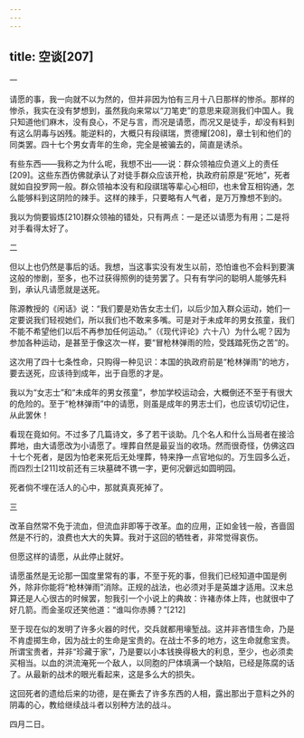 ```yaml
---
---
---
```

title: 空谈[207]
---




一

请愿的事，我一向就不以为然的，但并非因为怕有三月十八日那样的惨杀。那样的惨杀，我实在没有梦想到，虽然我向来常以“刀笔吏”的意思来窥测我们中国人。我只知道他们麻木，没有良心，不足与言，而况是请愿，而况又是徒手，却没有料到有这么阴毒与凶残。能逆料的，大概只有段祺瑞，贾德耀[208]，章士钊和他们的同类罢。四十七个男女青年的生命，完全是被骗去的，简直是诱杀。

有些东西——我称之为什么呢，我想不出——说：群众领袖应负道义上的责任[209]。这些东西仿佛就承认了对徒手群众应该开枪，执政府前原是“死地”，死者就如自投罗网一般。群众领袖本没有和段祺瑞等辈心心相印，也未曾互相钩通，怎么能够料到这阴险的辣手。这样的辣手，只要略有人气者，是万万豫想不到的。

我以为倘要锻炼[210]群众领袖的错处，只有两点：一是还以请愿为有用；二是将对手看得太好了。

二

但以上也仍然是事后的话。我想，当这事实没有发生以前，恐怕谁也不会料到要演这般的惨剧，至多，也不过获得照例的徒劳罢了。只有有学问的聪明人能够先料到，承认凡请愿就是送死。

陈源教授的《闲话》说：“我们要是劝告女志士们，以后少加入群众运动，她们一定要说我们轻视她们，所以我们也不敢来多嘴。可是对于未成年的男女孩童，我们不能不希望他们以后不再参加任何运动。”（《现代评论》六十八）为什么呢？因为参加各种运动，是甚至于像这次一样，要“冒枪林弹雨的险，受践踏死伤之苦”的。

这次用了四十七条性命，只购得一种见识：本国的执政府前是“枪林弹雨”的地方，要去送死，应该待到成年，出于自愿的才是。

我以为“女志士”和“未成年的男女孩童”，参加学校运动会，大概倒还不至于有很大的危险的。至于“枪林弹雨”中的请愿，则虽是成年的男志士们，也应该切切记住，从此罢休！

看现在竟如何。不过多了几篇诗文，多了若干谈助。几个名人和什么当局者在接洽葬地，由大请愿改为小请愿了。埋葬自然是最妥当的收场。然而很奇怪，仿佛这四十七个死者，是因为怕老来死后无处埋葬，特来挣一点官地似的。万生园多么近，而四烈士[211]坟前还有三块墓碑不镌一字，更何况僻远如圆明园。

死者倘不埋在活人的心中，那就真真死掉了。

三

改革自然常不免于流血，但流血非即等于改革。血的应用，正如金钱一般，吝啬固然是不行的，浪费也大大的失算。我对于这回的牺牲者，非常觉得哀伤。

但愿这样的请愿，从此停止就好。

请愿虽然是无论那一国度里常有的事，不至于死的事，但我们已经知道中国是例外，除非你能将“枪林弹雨”消除。正规的战法，也必须对手是英雄才适用。汉末总算还是人心很古的时候罢，恕我引一个小说上的典故：许褚赤体上阵，也就很中了好几箭。而金圣叹还笑他道：“谁叫你赤膊？”[212]

至于现在似的发明了许多火器的时代，交兵就都用壕堑战。这并非吝惜生命，乃是不肯虚掷生命，因为战士的生命是宝贵的。在战士不多的地方，这生命就愈宝贵。所谓宝贵者，并非“珍藏于家”，乃是要以小本钱换得极大的利息，至少，也必须卖买相当。以血的洪流淹死一个敌人，以同胞的尸体填满一个缺陷，已经是陈腐的话了。从最新的战术的眼光看起来，这是多么大的损失。

这回死者的遗给后来的功德，是在撕去了许多东西的人相，露出那出于意料之外的阴毒的心，教给继续战斗者以别种方法的战斗。

四月二日。